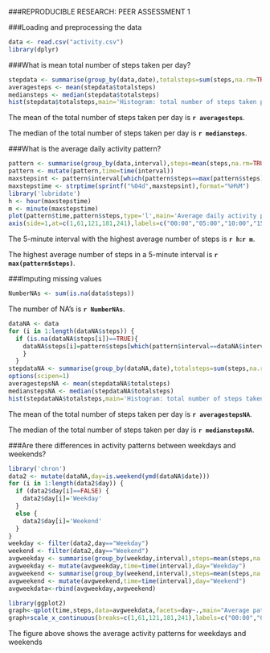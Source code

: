 
###REPRODUCIBLE RESEARCH: PEER ASSESSMENT 1  

###Loading and preprocessing the data  
```r
data <- read.csv("activity.csv")
library(dplyr)
```
###What is mean total number of steps taken per day?
```r
stepdata <- summarise(group_by(data,date),totalsteps=sum(steps,na.rm=TRUE))
averagesteps <- mean(stepdata$totalsteps)
mediansteps <- median(stepdata$totalsteps)
hist(stepdata$totalsteps,main='Histogram: total number of steps taken per day',xlab='Steps',col='red')
```


The mean of the total number of steps taken per day is **`r averagesteps`**.  

The median of the total number of steps taken per day is **`r mediansteps`**.

###What is the average daily activity pattern?

```r
pattern <- summarise(group_by(data,interval),steps=mean(steps,na.rm=TRUE))
pattern <- mutate(pattern,time=time(interval))
maxstepsint <- pattern$interval[which(pattern$steps==max(pattern$steps))]
maxstepstime <- strptime(sprintf("%04d",maxstepsint),format="%H%M")
library('lubridate')
h <- hour(maxstepstime)
m <- minute(maxstepstime)
plot(pattern$time,pattern$steps,type='l',main='Average daily activity pattern',xlab='Interval',ylab='Average Steps',xaxp=c(1,241,4),xaxt="n")
axis(side=1,at=c(1,61,121,181,241),labels=c("00:00","05:00","10:00","15:00","20:00"))
```


The 5-minute interval with the highest average number of steps is **`r h`:`r m`**.   

The highest average number of steps in a 5-minute interval is **`r max(pattern$steps)`**. 

###Imputing missing values
```r
NumberNAs <- sum(is.na(data$steps))
```

The number of NA's is **`r NumberNAs`**.

```r
dataNA <- data
for (i in 1:length(dataNA$steps)) {
  if (is.na(dataNA$steps[i])==TRUE){
    dataNA$steps[i]=pattern$steps[which(pattern$interval==dataNA$interval[i])]
    }
  }
stepdataNA <- summarise(group_by(dataNA,date),totalsteps=sum(steps,na.rm=TRUE))
options(scipen=1)
averagestepsNA <- mean(stepdataNA$totalsteps)
medianstepsNA <- median(stepdataNA$totalsteps)
hist(stepdataNA$totalsteps,main='Histogram: total number of steps taken per day',xlab='Steps',col='red')
```

The mean of the total number of steps taken per day is **`r averagestepsNA`**.  

The median of the total number of steps taken per day is **`r medianstepsNA`**.


###Are there differences in activity patterns between weekdays and weekends?

```r
library('chron')
data2 <- mutate(dataNA,day=is.weekend(ymd(dataNA$date)))
for (i in 1:length(data2$day)) {
  if (data2$day[i]==FALSE) {
    data2$day[i]='Weekday'
  }
  else { 
    data2$day[i]='Weekend'
  }
}
weekday <- filter(data2,day=="Weekday")
weekend <- filter(data2,day=="Weekend")
avgweekday <- summarise(group_by(weekday,interval),steps=mean(steps,na.rm=TRUE))
avgweekday <- mutate(avgweekday,time=time(interval),day="Weekday")
avgweekend <- summarise(group_by(weekend,interval),steps=mean(steps,na.rm=TRUE))
avgweekend <- mutate(avgweekend,time=time(interval),day="Weekend")
avgweekdata<-rbind(avgweekday,avgweekend)
```

```r
library(ggplot2)
graph<-qplot(time,steps,data=avgweekdata,facets=day~.,main="Average patterns: weekday vs weekend",xlab="Interval",ylab="Average steps",geom="line")
graph+scale_x_continuous(breaks=c(1,61,121,181,241),labels=c("00:00","05:00","10:00","15:00","20:00"))
```
  
The figure above shows the average activity patterns for weekdays and weekends